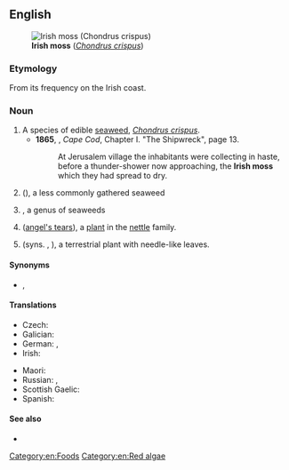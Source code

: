 ==English==
[[Image:Haeckel Florideae Chondrus crispus.png|thumb|'''Irish moss''' (''[[Chondrus crispus]]'')]]

===Etymology===
{{sense|seaweed}} From its frequency on the Irish coast.

===Noun===
{{en-noun|-}}
{{wikipedia}}

# A species of edible [[seaweed]], ''[[Chondrus crispus]]''.
#* '''1865''', {{w|Henry David Thoreau}}, ''Cape Cod'', Chapter I. "The Shipwreck", page 13.
#*: At Jerusalem village the inhabitants were collecting in haste, before a thunder-shower now approaching, the '''Irish moss''' which they had spread to dry.
# {{taxlink|Mastocarpus stellatus|species|ver=200629}} ({{vern|false Irish moss}}), a less commonly gathered seaweed
# {{taxlink|Gracilaria|genus|ver=200629}}, a genus of seaweeds
# {{taxlink|Soleirolia soleirolii|species|ver=200629}} ([[angel's tears]]), a [[plant]] in the [[nettle]] family.
# {{taxlink|Sagina alexandrae|species|ver=200629}} (syns. {{taxlink|Sagina subulata|species|ver=200629}}, {{taxlink|Arenaria verna|species|ver=200629}}), a terrestrial plant with needle-like leaves.

====Synonyms====
* {{sense|edible seaweed}} {{l|en|carrageen}}, {{l|en|carrageen moss}}

====Translations====
{{trans-top|edible seaweed}}
* Czech: {{t|cs|irský mech|m}}
* Galician: {{t+|gl|carrapucho|m}}
* German: {{t|de|Knorpeltang|m}}, {{t|de|Irisch Moos|n}}
* Irish: {{t|ga|carraigín|m}}
{{trans-mid}}
* Maori: {{t|mi|rehia}}
* Russian: {{t|ru|ирла́ндский мох|m}}, {{t|ru|жемчу́жный мох|m}}
* Scottish Gaelic: {{t|gd|cairgein|m}}
* Spanish: {{t|es|musgo de Irlanda|m}}
{{trans-bottom}}

====See also====
* {{l|en|carrageenan}}

[[Category:en:Foods]]
[[Category:en:Red algae]]